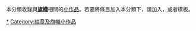 {{Catnav|頁面分類|社会|旗帜}}
{{hiddencat}}
{{WPSS-cat}}

本分類收錄與'''[[旗幟|旗幟]]'''相關的[[Wikipedia:小作品|小作品]]。若要將條目加入本分類下，請加入'''{{tl|Flag-stub}}'''，或者'''{{tl|旗幟小作品}}'''模板。

[[Category:旗幟|*]]
[[Category:紋章及旗幟小作品|Category:紋章及旗幟小作品]]